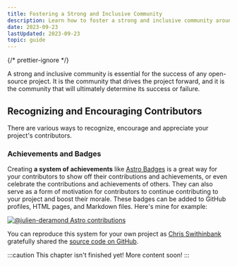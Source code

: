 ```yaml
---
title: Fostering a Strong and Inclusive Community
description: Learn how to foster a strong and inclusive community around your open-source project.
date: 2023-09-23
lastUpdated: 2023-09-23
topic: guide
---
```


{/* prettier-ignore */}
<p class="lead">A strong and inclusive community is essential for the success of any open-source project. It is the community that drives the project forward, and it is the community that will ultimately determine its success or failure.</p>

## Recognizing and Encouraging Contributors

There are various ways to recognize, encourage and appreciate your project's contributors.

### Achievements and Badges

Creating **a system of achievements** like [Astro Badges](https://astro.badg.es/) is a great way for your contributors to show off their contributions and achievements, or even celebrate the contributions and achievements of others. They can also serve as a form of motivation for contributors to continue contributing to your project and boost their morale. These badges can be added to GitHub profiles, HTML pages, and Markdown files. Here's mine for example:

[![@julien-deramond Astro contributions](https://astro.badg.es/v2/contributor/julien-deramond.svg)](https://astro.badg.es/contributor/julien-deramond/)

You can reproduce this system for your own project as [Chris Swithinbank](https://github.com/delucis) gratefully shared the [source code on GitHub](https://github.com/delucis/astro-badge).

:::caution
This chapter isn't finished yet! More content soon!
:::
